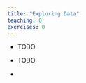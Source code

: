 ```yaml
---
title: "Exploring Data"
teaching: 0
exercises: 0
---
```


:::::::::::::::::::::::::::::::::::::: questions 

- TODO

::::::::::::::::::::::::::::::::::::::::::::::::

::::::::::::::::::::::::::::::::::::: objectives

- TODO

::::::::::::::::::::::::::::::::::::::::::::::::

::::::::::::::::::::::::::::::::::::: keypoints 

- 

::::::::::::::::::::::::::::::::::::::::::::::::
